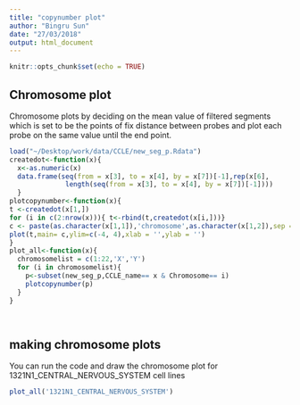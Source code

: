 ```yaml
---
title: "copynumber plot"
author: "Bingru Sun"
date: "27/03/2018"
output: html_document
---
```


```r
knitr::opts_chunk$set(echo = TRUE)
```

## Chromosome plot

Chromosome plots by deciding on the mean value of filtered segments which is set to be the points of fix distance between probes and plot each probe on the same value until the end point.

```r
load("~/Desktop/work/data/CCLE/new_seg_p.Rdata")
createdot<-function(x){
  x<-as.numeric(x)
  data.frame(seq(from = x[3], to = x[4], by = x[7])[-1],rep(x[6],
              length(seq(from = x[3], to = x[4], by = x[7])[-1])))
  }
plotcopynumber<-function(x){
t <-createdot(x[1,])
for (i in c(2:nrow(x))){ t<-rbind(t,createdot(x[i,]))}
c <- paste(as.character(x[1,1]),'chromosome',as.character(x[1,2]),sep = ' ')
plot(t,main= c,ylim=c(-4, 4),xlab = '',ylab = '')
}
plot_all<-function(x){
  chromosomelist = c(1:22,'X','Y')
  for (i in chromosomelist){
    p<-subset(new_seg_p,CCLE_name== x & Chromosome== i)
    plotcopynumber(p)
  }
}

  
```

## making chromosome plots

You can run the code and draw the chromosome plot for 1321N1_CENTRAL_NERVOUS_SYSTEM cell lines

```r

plot_all('1321N1_CENTRAL_NERVOUS_SYSTEM')
```


